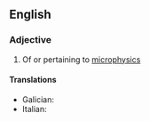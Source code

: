 ==English==

===Adjective===
{{en-adj|-}}

# Of or pertaining to [[microphysics]]

====Translations====
{{trans-top|pertaining to microphysics}}
* Galician: {{t+|gl|microfísico}}
* Italian: {{t+|it|meteorologico}}
{{trans-mid}}
{{trans-bottom}}